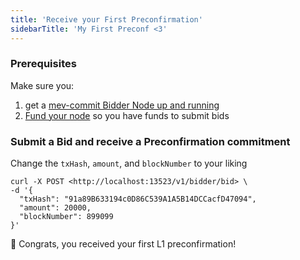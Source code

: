 ```yaml
---
title: 'Receive your First Preconfirmation'
sidebarTitle: 'My First Preconf <3'
---
```


### Prerequisites
Make sure you:
1. get a [mev-commit Bidder Node up and running](https://docs.primev.xyz/get-started/quickstart)
2. [Fund your node](https://docs.primev.xyz/get-started/bidders/fund-node) so you have funds to submit bids

### Submit a Bid and receive a Preconfirmation commitment

Change the `txHash`, `amount`, and `blockNumber` to your liking

```shell ❯_ terminal
curl -X POST <http://localhost:13523/v1/bidder/bid> \
-d '{
  "txHash": "91a89B633194c0D86C539A1A5B14DCCacfD47094",
  "amount": 20000,
  "blockNumber": 899099
}'
```

🎉 Congrats, you received your first L1 preconfirmation!
